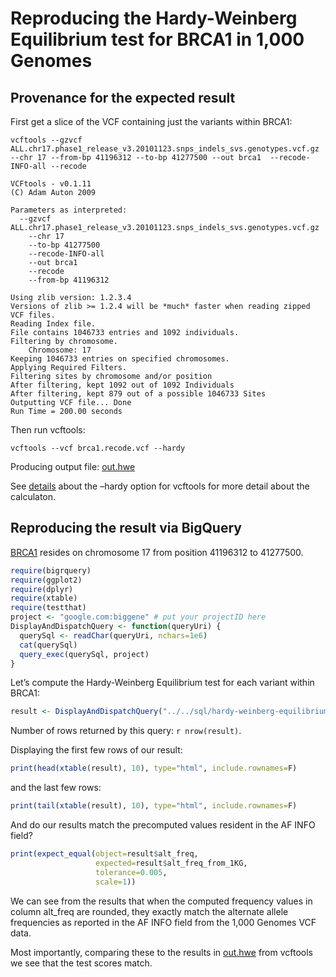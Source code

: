 <!-- R Markdown Documentation, DO NOT EDIT THE PLAIN MARKDOWN VERSION OF THIS FILE -->

<!-- Copyright 2014 Google Inc. All rights reserved. -->

<!-- Licensed under the Apache License, Version 2.0 (the "License"); -->
<!-- you may not use this file except in compliance with the License. -->
<!-- You may obtain a copy of the License at -->

<!--     http://www.apache.org/licenses/LICENSE-2.0 -->

<!-- Unless required by applicable law or agreed to in writing, software -->
<!-- distributed under the License is distributed on an "AS IS" BASIS, -->
<!-- WITHOUT WARRANTIES OR CONDITIONS OF ANY KIND, either express or implied. -->
<!-- See the License for the specific language governing permissions and -->
<!-- limitations under the License. -->

Reproducing the Hardy-Weinberg Equilibrium test for BRCA1 in 1,000 Genomes
========================================================

Provenance for the expected result
---------------------------
First get a slice of the VCF containing just the variants within BRCA1:
```
vcftools --gzvcf ALL.chr17.phase1_release_v3.20101123.snps_indels_svs.genotypes.vcf.gz --chr 17 --from-bp 41196312 --to-bp 41277500 --out brca1  --recode-INFO-all --recode

VCFtools - v0.1.11
(C) Adam Auton 2009

Parameters as interpreted:
  --gzvcf ALL.chr17.phase1_release_v3.20101123.snps_indels_svs.genotypes.vcf.gz
	--chr 17
	--to-bp 41277500
	--recode-INFO-all
	--out brca1
	--recode
	--from-bp 41196312

Using zlib version: 1.2.3.4
Versions of zlib >= 1.2.4 will be *much* faster when reading zipped VCF files.
Reading Index file.
File contains 1046733 entries and 1092 individuals.
Filtering by chromosome.
	Chromosome: 17
Keeping 1046733 entries on specified chromosomes.
Applying Required Filters.
Filtering sites by chromosome and/or position
After filtering, kept 1092 out of 1092 Individuals
After filtering, kept 879 out of a possible 1046733 Sites
Outputting VCF file... Done
Run Time = 200.00 seconds
```
Then run vcftools:
```
vcftools --vcf brca1.recode.vcf --hardy
```
Producing output file: [out.hwe](./vcftools-output/out.hwe)

See [details](http://vcftools.sourceforge.net/man_latest.html#OUTPUT OPTIONS) about the --hardy option for vcftools for more detail about the calculaton.

Reproducing the result via BigQuery
------------------------------------
[BRCA1](http://www.genecards.org/cgi-bin/carddisp.pl?gene=BRCA1) resides on chromosome 17 from position 41196312 to 41277500.

```r
require(bigrquery)
require(ggplot2)
require(dplyr)
require(xtable)
require(testthat)
project <- "google.com:biggene" # put your projectID here
DisplayAndDispatchQuery <- function(queryUri) {
  querySql <- readChar(queryUri, nchars=1e6)
  cat(querySql)
  query_exec(querySql, project)
}
```

Let’s compute the Hardy-Weinberg Equilibrium test for each variant within BRCA1:
```r
result <- DisplayAndDispatchQuery("../../sql/hardy-weinberg-equilibrium.sql")
```
Number of rows returned by this query: `r nrow(result)`.

Displaying the first few rows of our result:
```r
print(head(xtable(result), 10), type="html", include.rownames=F)
```
and the last few rows:
```r
print(tail(xtable(result), 10), type="html", include.rownames=F)
```

And do our results match the precomputed values resident in the AF INFO field?
```r
print(expect_equal(object=result$alt_freq,
                   expected=result$alt_freq_from_1KG,
                   tolerance=0.005,
                   scale=1))
```
We can see from the results that when the computed frequency values in column alt_freq are rounded, they exactly match the alternate allele frequencies as reported in the AF INFO field from the 1,000 Genomes VCF data.

Most importantly, comparing these to the results in [out.hwe](./vcftools-output/out.hwe) from vcftools we see that the test scores match.
